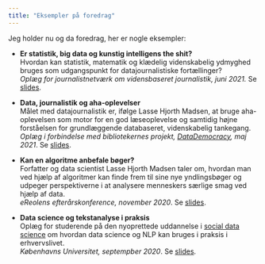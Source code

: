 ```yaml
---
title: "Eksempler på foredrag"
---
```


Jeg holder nu og da foredrag, her er nogle eksempler:

-   **Er statistik, big data og kunstig intelligens the shit?**\
    Hvordan kan statistik, matematik og klædelig videnskabelig ydmyghed bruges som udgangspunkt for datajournalistiske fortællinger?\
    *Oplæg for journalistnetværk om vidensbaseret journalistik, juni 2021.* Se [slides](presentations/statistik-journalistik.html).

-   **Data, journalistik og aha-oplevelser**\
    Målet med datajournalistik er, ifølge Lasse Hjorth Madsen, at bruge aha-oplevelsen som motor for en god læseoplevelse og samtidig højne forståelsen for grundlæggende databaseret, videnskabelig tankegang.\
*Oplæg i forbindelse med bibliotekernes projekt, [DataDemocracy](https://datademocracy.dk/), maj 2021*. Se [slides](presentations/data-demokrati-journalistik.html).

-   **Kan en algoritme anbefale bøger?**\
Forfatter og data scientist Lasse Hjorth Madsen taler om, hvordan man ved hjælp af algoritmer kan finde frem til sine nye yndlingsbøger og udpeger perspektiverne i at analysere menneskers særlige smag ved hjælp af data.\
*eReolens efterårskonference, november 2020*. Se [slides](presentations/ereolen_talk_2020.html).

-   **Data science og tekstanalyse i praksis **\
Oplæg for studerende på den nyoprettede uddannelse i [social data science](https://studies.ku.dk/masters/social-data-science/) om hvordan data science og NLP kan bruges i praksis i erhvervslivet.\
*Københavns Universitet, septempber 2020*. Se [slides](presentations/social_data_science_talk.html).
